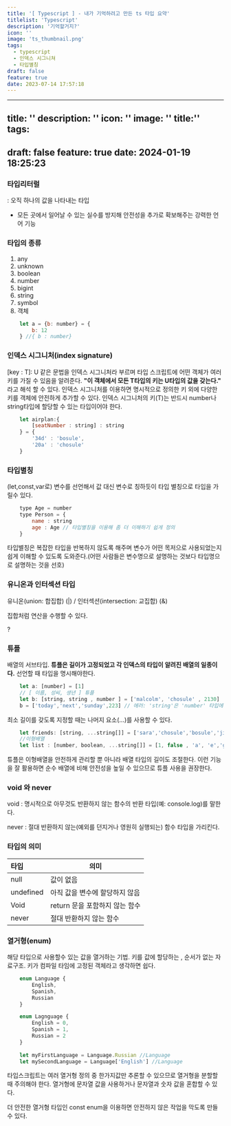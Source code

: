 ```yaml
---
title: '[ Typescript ] - 내가 기억하려고 만든 ts 타입 요약'
titlelist: 'Typescript'
description: '기억할거지?'
icon: ''
image: 'ts_thumbnail.png'
tags: 
  - typescript
  - 인덱스 시그니쳐
  - 타입별칭
draft: false
feature: true
date: 2023-07-14 17:57:18
---
```

---
title: ''
description: ''
icon: ''
image: ''
title:''
tags:
  - 
draft: false
feature: true
date: 2024-01-19 18:25:23
---




### 타입리터럴
: 오직 하나의 값을 나타내는 타입

- 모든 곳에서 일어날 수 있는 실수를 방지해 안전성을 추가로 확보해주는 강력한 언어 기능

### 타입의 종류
1. any
2. unknown
3. boolean
4. number
5. bigint
6. string
7. symbol
8. 객체
```js
	let a = {b: number} = {
		b: 12
	} //{ b : number}
```


### 인덱스 시그니처(index signature)

[key : T]: U 같은 문법을 인덱스 시그니처라 부르며 타입 스크립트에 어떤 객체가 여러 키를 가질 수 있음을 알려준다. 
**"이 객체에서 모든 T타입의 키는 U타입의 값을 갖는다."** 라고 해석 할 수 있다.
인덱스 시그니처를 이용하면 명시적으로 정의한 키 외에 다양한 키를 객체에 안전하게 추가할 수 있다.
인덱스 시그니처의 키(T)는 반드시 number나 string타입에 할당할 수 있는 타입이어야 한다.

```js 
	let airplan:{
		[seatNumber : string] : string
    } = {
    	'34d' : 'bosule',
      	'20a' : 'chosule'
    }
```


### 타입별칭
(let,const,var로) 변수를 선언해서 값 대신 변수로 칭하듯이 타입 별칭으로 타입을 가릴수 있다.

```js
	type Age = number
	type Person = {
		name : string
      	age : Age // 타입별칭을 이용해 좀 더 이해하기 쉽게 정의
    }
```

타입별칭은 복잡한 타입을 반복하지 않도록 해주며 변수가 어떤 목저으로 사용되었는지 쉽게 이해할 수 있도록 도와준다.(어떤 사람들은 변수명으로 설명하는 것보다 타입명으로 설명하는 것을 선호)

### 유니온과 인터섹션 타입

유니온(union: 합집합) (|) / 인터섹션(intersection: 교집합) (&)

집합처럼 연산을 수행할 수 있다.

?

### 튜플

배열의 서브타입.
**튜플은 길이가 고정되었고 각 인덱스의 타입이 알려진 배열의 일종이다.**
선언할 때 타입을 명시해야한다. 

```js
	let a: [number] = [1]
	// [ 이름, 성씨, 생년 ] 튜플
	let b: [string, string , number ] = ['malcolm', 'chosule' , 2130]
	b = ['today','next','sunday',223] // 에러: 'string'은 'number' 타입에 할당할 수 없음  
```
최소 길이를 갖도록 지정할 때는 나머지 요소(...)를 사용할 수 있다.

```js
	let friends: [string, ...string[]] = ['sara','chosule','bosule','jihe']
	//이형배열
	let list : [number, boolean, ...string[]] = [1, false , 'a', 'e','g']
```

튜플은 이형배열을 안전하게 관리할 뿐 아니라 배열 타입의 길이도 조절한다. 이런 기능을 잘 활용하면 순수 배열에 비해 안전성을 높일 수 있으므로 튜플 사용을 권장한다.

### void 와 never

void 
: 명시적으로 아무것도 반환하지 않는 함수의 반환 타입(예: console.log)를 말한다.

never
: 절대 반환하지 않는(예외를 던지거나 영원히 실행되는) 함수 타입을 가리킨다.


### 타입의 의미

| 타입 | 의미 | 
| :- | - | 
| null | 값이 없음|
| undefined | 아직 값을 변수에 할당하지 않음  |
| Void |  return 문을 포함하지 않는 함수 |
| never | 절대 반환하지 않는 함수 |


### 열거형(enum)

해당 타입으로 사용할수 있는 값을 열거하는 기법.
키를 값에 할당하는 , 순서가 없는 자료구조.
키가 컴파일 타임에 고정된 객체라고 생각하면 쉽다.

```js
	enum Language {
		English,
        Spanish,
        Russian
    }
```

```js
	enum Lagnguage {
		English = 0,
        Spanish = 1,
        Russian = 2
    }
	
	let myFirstLanguage = Language.Russian //Language
    let mySecondLanguage = Language['English'] //Language
```
타입스크립트는 여러 열거형 정의 중 한가지값만 추론할 수 있으므로 열거형을 분할할 때 주의해야 한다.
열거형에 문자열 값을 사용하거나 문자열과 숫자 값을 혼합할 수 있다.

더 안전한 열거형 타입인 const enum을 이용하면 안전하지 않은 작업을 막도록 만들 수 있다.




